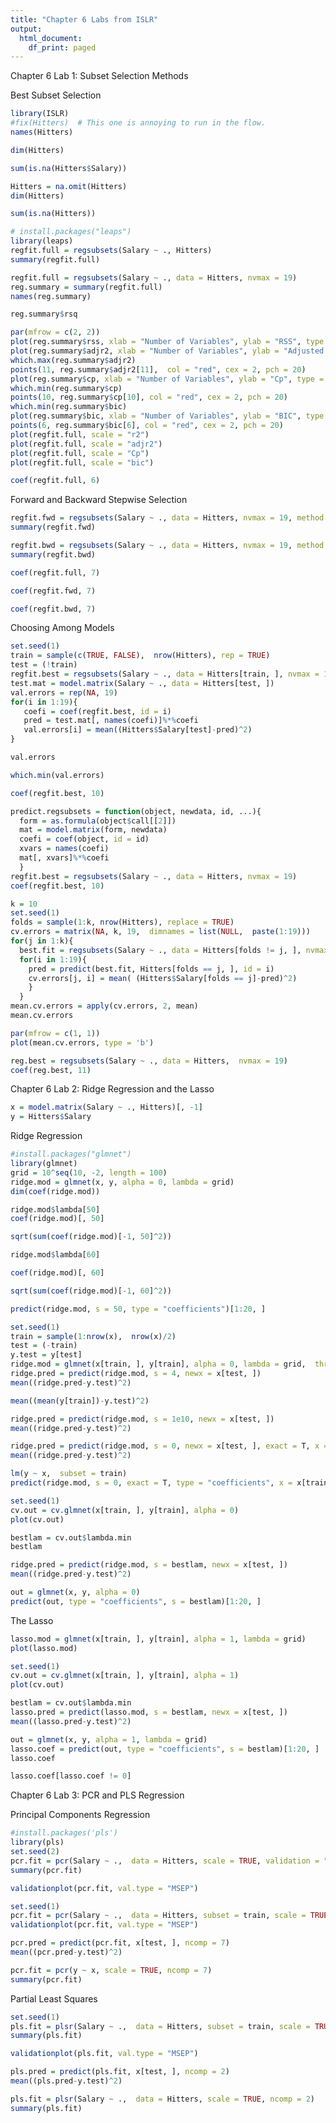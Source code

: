 ```yaml
---
title: "Chapter 6 Labs from ISLR"
output:
  html_document:
    df_print: paged
---
```

Chapter 6 Lab 1: Subset Selection Methods

Best Subset Selection


```r
library(ISLR)
#fix(Hitters)  # This one is annoying to run in the flow.
names(Hitters)
```


```r
dim(Hitters)
```
```r
sum(is.na(Hitters$Salary))
```

```r
Hitters = na.omit(Hitters)
dim(Hitters)
```

```r
sum(is.na(Hitters))
```

```r
# install.packages("leaps")
library(leaps)
regfit.full = regsubsets(Salary ~ ., Hitters)
summary(regfit.full)
```

```r

regfit.full = regsubsets(Salary ~ ., data = Hitters, nvmax = 19)
reg.summary = summary(regfit.full)
names(reg.summary)
```

```r
reg.summary$rsq
```

```r
par(mfrow = c(2, 2))
plot(reg.summary$rss, xlab = "Number of Variables", ylab = "RSS", type = "l")
plot(reg.summary$adjr2, xlab = "Number of Variables", ylab = "Adjusted RSq", type = "l")
which.max(reg.summary$adjr2)
points(11, reg.summary$adjr2[11],  col = "red", cex = 2, pch = 20)
plot(reg.summary$cp, xlab = "Number of Variables", ylab = "Cp", type = 'l')
which.min(reg.summary$cp)
points(10, reg.summary$cp[10], col = "red", cex = 2, pch = 20)
which.min(reg.summary$bic)
plot(reg.summary$bic, xlab = "Number of Variables", ylab = "BIC", type = 'l')
points(6, reg.summary$bic[6], col = "red", cex = 2, pch = 20)
plot(regfit.full, scale = "r2")
plot(regfit.full, scale = "adjr2")
plot(regfit.full, scale = "Cp")
plot(regfit.full, scale = "bic")
```



```r
coef(regfit.full, 6)
```

Forward and Backward Stepwise Selection

```r
regfit.fwd = regsubsets(Salary ~ ., data = Hitters, nvmax = 19, method = "forward")
summary(regfit.fwd)
```

```r
regfit.bwd = regsubsets(Salary ~ ., data = Hitters, nvmax = 19, method = "backward")
summary(regfit.bwd)
```

```r
coef(regfit.full, 7)
```

```r
coef(regfit.fwd, 7)
```

```r
coef(regfit.bwd, 7)
```


Choosing Among Models

```r
set.seed(1)
train = sample(c(TRUE, FALSE),  nrow(Hitters), rep = TRUE)
test = (!train)
regfit.best = regsubsets(Salary ~ ., data = Hitters[train, ], nvmax = 19)
test.mat = model.matrix(Salary ~ ., data = Hitters[test, ])
val.errors = rep(NA, 19)
for(i in 1:19){
   coefi = coef(regfit.best, id = i)
   pred = test.mat[, names(coefi)]%*%coefi
   val.errors[i] = mean((Hitters$Salary[test]-pred)^2)
}

val.errors
```

```r
which.min(val.errors)
```

```r
coef(regfit.best, 10)
```

```r
predict.regsubsets = function(object, newdata, id, ...){
  form = as.formula(object$call[[2]])
  mat = model.matrix(form, newdata)
  coefi = coef(object, id = id)
  xvars = names(coefi)
  mat[, xvars]%*%coefi
  }
regfit.best = regsubsets(Salary ~ ., data = Hitters, nvmax = 19)
coef(regfit.best, 10)
```

```r
k = 10
set.seed(1)
folds = sample(1:k, nrow(Hitters), replace = TRUE)
cv.errors = matrix(NA, k, 19,  dimnames = list(NULL,  paste(1:19)))
for(j in 1:k){
  best.fit = regsubsets(Salary ~ ., data = Hitters[folds != j, ], nvmax = 19)
  for(i in 1:19){
    pred = predict(best.fit, Hitters[folds == j, ], id = i)
    cv.errors[j, i] = mean( (Hitters$Salary[folds == j]-pred)^2)
    }
  }
mean.cv.errors = apply(cv.errors, 2, mean)
mean.cv.errors
```

```r
par(mfrow = c(1, 1))
plot(mean.cv.errors, type = 'b')
```

```r
reg.best = regsubsets(Salary ~ ., data = Hitters,  nvmax = 19)
coef(reg.best, 11)
```

Chapter 6 Lab 2: Ridge Regression and the Lasso

```r
x = model.matrix(Salary ~ ., Hitters)[, -1]
y = Hitters$Salary
```

Ridge Regression

```r
#install.packages("glmnet")
library(glmnet)
grid = 10^seq(10, -2, length = 100)
ridge.mod = glmnet(x, y, alpha = 0, lambda = grid)
dim(coef(ridge.mod))
```

```r
ridge.mod$lambda[50]
coef(ridge.mod)[, 50]
```

```r
sqrt(sum(coef(ridge.mod)[-1, 50]^2))
```

```r
ridge.mod$lambda[60]
```

```r
coef(ridge.mod)[, 60]
```

```r
sqrt(sum(coef(ridge.mod)[-1, 60]^2))
```

```r
predict(ridge.mod, s = 50, type = "coefficients")[1:20, ]
```

```r
set.seed(1)
train = sample(1:nrow(x),  nrow(x)/2)
test = (-train)
y.test = y[test]
ridge.mod = glmnet(x[train, ], y[train], alpha = 0, lambda = grid,  thresh = 1e-12)
ridge.pred = predict(ridge.mod, s = 4, newx = x[test, ])
mean((ridge.pred-y.test)^2)
```

```r
mean((mean(y[train])-y.test)^2)
```

```r
ridge.pred = predict(ridge.mod, s = 1e10, newx = x[test, ])
mean((ridge.pred-y.test)^2)
```

```r
ridge.pred = predict(ridge.mod, s = 0, newx = x[test, ], exact = T, x = x[train, ], y = y[train])
mean((ridge.pred-y.test)^2)
```

```r
lm(y ~ x,  subset = train)
predict(ridge.mod, s = 0, exact = T, type = "coefficients", x = x[train, ], y = y[train])[1:20, ]
```

```r
set.seed(1)
cv.out = cv.glmnet(x[train, ], y[train], alpha = 0)
plot(cv.out)
```

```r
bestlam = cv.out$lambda.min
bestlam
```

```r
ridge.pred = predict(ridge.mod, s = bestlam, newx = x[test, ])
mean((ridge.pred-y.test)^2)
```

```r
out = glmnet(x, y, alpha = 0)
predict(out, type = "coefficients", s = bestlam)[1:20, ]
```

The Lasso

```r
lasso.mod = glmnet(x[train, ], y[train], alpha = 1, lambda = grid)
plot(lasso.mod)
```

```r
set.seed(1)
cv.out = cv.glmnet(x[train, ], y[train], alpha = 1)
plot(cv.out)
```

```r
bestlam = cv.out$lambda.min
lasso.pred = predict(lasso.mod, s = bestlam, newx = x[test, ])
mean((lasso.pred-y.test)^2)
```

```r
out = glmnet(x, y, alpha = 1, lambda = grid)
lasso.coef = predict(out, type = "coefficients", s = bestlam)[1:20, ]
lasso.coef
```

```r
lasso.coef[lasso.coef != 0]
```

Chapter 6 Lab 3: PCR and PLS Regression

Principal Components Regression

```r
#install.packages('pls')
library(pls)
set.seed(2)
pcr.fit = pcr(Salary ~ .,  data = Hitters, scale = TRUE, validation = "CV")
summary(pcr.fit)
```

```r
validationplot(pcr.fit, val.type = "MSEP")
```

```r
set.seed(1)
pcr.fit = pcr(Salary ~ .,  data = Hitters, subset = train, scale = TRUE,  validation = "CV")
validationplot(pcr.fit, val.type = "MSEP")
```

```r
pcr.pred = predict(pcr.fit, x[test, ], ncomp = 7)
mean((pcr.pred-y.test)^2)
```

```r
pcr.fit = pcr(y ~ x, scale = TRUE, ncomp = 7)
summary(pcr.fit)
```

Partial Least Squares

```r
set.seed(1)
pls.fit = plsr(Salary ~ .,  data = Hitters, subset = train, scale = TRUE,  validation = "CV")
summary(pls.fit)
```

```r
validationplot(pls.fit, val.type = "MSEP")
```

```r
pls.pred = predict(pls.fit, x[test, ], ncomp = 2)
mean((pls.pred-y.test)^2)
```

```r
pls.fit = plsr(Salary ~ .,  data = Hitters, scale = TRUE, ncomp = 2)
summary(pls.fit)
```